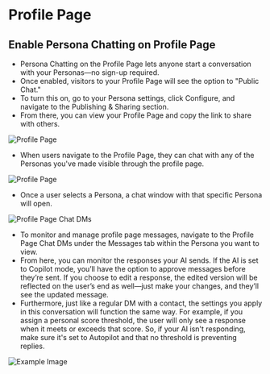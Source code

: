 # Profile Page

## Enable Persona Chatting on Profile Page


- Persona Chatting on the Profile Page lets anyone start a conversation with your Personas—no sign-up required.
- Once enabled, visitors to your Profile Page will see the option to "Public Chat."
- To turn this on, go to your Persona settings, click Configure, and navigate to the Publishing & Sharing section.
- From there, you can view your Profile Page and copy the link to share with others.


![Profile Page](/images/brand1.png)


- When users navigate to the Profile Page, they can chat with any of the Personas you've made visible through the profile page.


![Profile Page](/images/brand2.png)


- Once a user selects a Persona, a chat window with that specific Persona will open.


![Profile Page Chat DMs](/images/brand3.png)


- To monitor and manage profile page messages, navigate to the Profile Page Chat DMs under the Messages tab within the Persona you want to view.
- From here, you can monitor the responses your AI sends. If the AI is set to Copilot mode, you’ll have the option to approve messages before they’re sent. If you choose to edit a response, the edited version will be reflected on the user’s end as well—just make your changes, and they’ll see the updated message.
- Furthermore, just like a regular DM with a contact, the settings you apply in this conversation will function the same way. For example, if you assign a personal score threshold, the user will only see a response when it meets or exceeds that score. So, if your AI isn't responding, make sure it's set to Autopilot and that no threshold is preventing replies.


![Example Image](/images/brand4.png)
